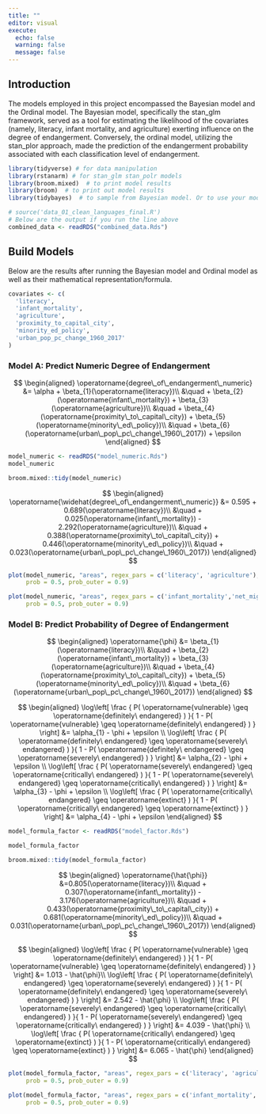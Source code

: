 ```yaml
---
title: ""
editor: visual
execute: 
  echo: false
  warning: false
  message: false
---
```


## Introduction
The models employed in this project encompassed the Bayesian model and the Ordinal model. The Bayesian model, specifically the stan_glm framework, served as a tool for estimating the likelihood of the covariates (namely, literacy, infant mortality, and agriculture) exerting influence on the degree of endangerment. Conversely, the ordinal model, utilizing the stan_plor approach, made the prediction of the endangerment probability associated with each classification level of endangerment.


```r
library(tidyverse) # for data manipulation
library(rstanarm) # for stan_glm stan_polr models
library(broom.mixed)  # to print model results
library(broom)  # to print out model results
library(tidybayes)  # to sample from Bayesian model. Or to use your model for simulations
```


```r
# source('data_01_clean_languages_final.R')
# Below are the output if you run the line above
combined_data <- readRDS("combined_data.Rds")
```



## Build Models

Below are the results after running the Bayesian model and Ordinal model as well as their mathematical representation/formula. 

```r
covariates <- c(
  'literacy',
  'infant_mortality',
  'agriculture',
  'proximity_to_capital_city',
  'minority_ed_policy',
  'urban_pop_pc_change_1960_2017'
)
```


### Model A: Predict Numeric Degree of Endangerment

$$
\begin{aligned}
\operatorname{degree\_of\_endangerment\_numeric} &= \alpha + \beta_{1}(\operatorname{literacy})\\
&\quad + \beta_{2}(\operatorname{infant\_mortality}) + \beta_{3}(\operatorname{agriculture})\\
&\quad + \beta_{4}(\operatorname{proximity\_to\_capital\_city}) + \beta_{5}(\operatorname{minority\_ed\_policy})\\
&\quad + \beta_{6}(\operatorname{urban\_pop\_pc\_change\_1960\_2017}) + \epsilon
\end{aligned}
$$



```r
model_numeric <- readRDS("model_numeric.Rds")
model_numeric
```



```r
broom.mixed::tidy(model_numeric)
```

$$
\begin{aligned}
\operatorname{\widehat{degree\_of\_endangerment\_numeric}} &= 0.595 + 0.689(\operatorname{literacy})\\
&\quad + 0.025(\operatorname{infant\_mortality}) - 2.292(\operatorname{agriculture})\\
&\quad + 0.388(\operatorname{proximity\_to\_capital\_city}) + 0.446(\operatorname{minority\_ed\_policy})\\
&\quad + 0.023(\operatorname{urban\_pop\_pc\_change\_1960\_2017})
\end{aligned}
$$




```r
plot(model_numeric, "areas", regex_pars = c('literacy', 'agriculture'),
     prob = 0.5, prob_outer = 0.9)
```


```r
plot(model_numeric, "areas", regex_pars = c('infant_mortality','net_migration'),
     prob = 0.5, prob_outer = 0.9)
```


### Model B: Predict Probability of Degree of Endangerment

$$
\begin{aligned}
\operatorname{\phi} &= \beta_{1}(\operatorname{literacy})\\
&\quad + \beta_{2}(\operatorname{infant\_mortality}) + \beta_{3}(\operatorname{agriculture})\\
&\quad + \beta_{4}(\operatorname{proximity\_to\_capital\_city}) + \beta_{5}(\operatorname{minority\_ed\_policy})\\
&\quad + \beta_{6}(\operatorname{urban\_pop\_pc\_change\_1960\_2017})
\end{aligned}
$$


$$
\begin{aligned}
\log\left[ \frac { P( \operatorname{vulnerable} \geq \operatorname{definitely\ endangered} ) }{ 1 - P( \operatorname{vulnerable} \geq \operatorname{definitely\ endangered} ) } \right] &= \alpha_{1} - \phi + \epsilon \\
\log\left[ \frac { P( \operatorname{definitely\ endangered} \geq \operatorname{severely\ endangered} ) }{ 1 - P( \operatorname{definitely\ endangered} \geq \operatorname{severely\ endangered} ) } \right] &= \alpha_{2} - \phi + \epsilon \\
\log\left[ \frac { P( \operatorname{severely\ endangered} \geq \operatorname{critically\ endangered} ) }{ 1 - P( \operatorname{severely\ endangered} \geq \operatorname{critically\ endangered} ) } \right] &= \alpha_{3} - \phi  + \epsilon \\
\log\left[ \frac { P( \operatorname{critically\ endangered} \geq \operatorname{extinct} ) }{ 1 - P( \operatorname{critically\ endangered} \geq \operatorname{extinct} ) } \right] &= \alpha_{4} - \phi + \epsilon
\end{aligned}
$$




```r
model_formula_factor <- readRDS("model_factor.Rds")

model_formula_factor
```


```r
broom.mixed::tidy(model_formula_factor)
```

$$
\begin{aligned}
\operatorname{\hat{\phi}} &=0.805(\operatorname{literacy})\\
&\quad + 0.307(\operatorname{infant\_mortality}) - 3.176(\operatorname{agriculture})\\
&\quad + 0.433(\operatorname{proximity\_to\_capital\_city}) + 0.681(\operatorname{minority\_ed\_policy})\\
&\quad + 0.031(\operatorname{urban\_pop\_pc\_change\_1960\_2017})
\end{aligned}
$$


$$
\begin{aligned}
\log\left[ \frac { P( \operatorname{vulnerable} \geq \operatorname{definitely\ endangered} ) }{ 1 - P( \operatorname{vulnerable} \geq \operatorname{definitely\ endangered} ) } \right] &= 1.013 - \hat{\phi}\\
\log\left[ \frac { P( \operatorname{definitely\ endangered} \geq \operatorname{severely\ endangered} ) }{ 1 - P( \operatorname{definitely\ endangered} \geq \operatorname{severely\ endangered} ) } \right] &= 2.542 - \hat{\phi} \\
\log\left[ \frac { P( \operatorname{severely\ endangered} \geq \operatorname{critically\ endangered} ) }{ 1 - P( \operatorname{severely\ endangered} \geq \operatorname{critically\ endangered} ) } \right] &= 4.039 - \hat{\phi} \\
\log\left[ \frac { P( \operatorname{critically\ endangered} \geq \operatorname{extinct} ) }{ 1 - P( \operatorname{critically\ endangered} \geq \operatorname{extinct} ) } \right] &= 6.065 - \hat{\phi}
\end{aligned}
$$




```r
plot(model_formula_factor, "areas", regex_pars = c('literacy', 'agriculture'),
     prob = 0.5, prob_outer = 0.9)
```


```r
plot(model_formula_factor, "areas", regex_pars = c('infant_mortality','net_migration'),
     prob = 0.5, prob_outer = 0.9)
```